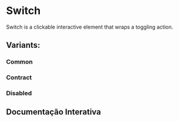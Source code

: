 

<Meta of={SwitchStories} />

# Switch

<p>Switch is a clickable interactive element that wraps a toggling action.</p>

## Variants:

### Common

<Canvas of={SwitchStories.CommonEnabled} layout="centered" />
<Canvas of={SwitchStories.CommonNotEnabled} layout="centered" />

### Contract

<Canvas of={SwitchStories.ContractEnabled} layout="centered" />
<Canvas of={SwitchStories.ContractNotEnabled} layout="centered" />

### Disabled

<Canvas of={SwitchStories.CommonEnabledDisabled} layout="centered" />
<Canvas of={SwitchStories.CommonNotEnabledDisabled} layout="centered" />
<Canvas of={SwitchStories.ContractEnabledDisabled} layout="centered" />
<Canvas of={SwitchStories.ContractNotEnabledDisabled} layout="centered" />

## Documentação Interativa

<Primary />
<Controls include={["variant", "default", "disabled"]} />
